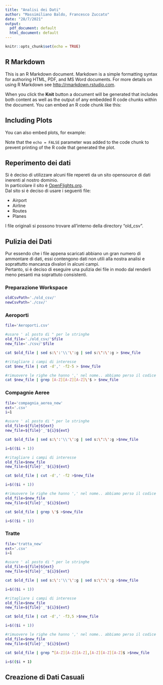 ```yaml
---
title: "Analisi dei Dati"
author: "Massimiliano Baldo, Francesco Zuccato"
date: "28/7/2021"
output:
  pdf_document: default
  html_document: default
---
```


```r
knitr::opts_chunk$set(echo = TRUE)
```

## R Markdown

This is an R Markdown document. Markdown is a simple formatting syntax for authoring HTML, PDF, and MS Word documents. For more details on using R Markdown see <http://rmarkdown.rstudio.com>.

When you click the **Knit** button a document will be generated that includes both content as well as the output of any embedded R code chunks within the document. You can embed an R code chunk like this:

## Including Plots

You can also embed plots, for example:

Note that the `echo = FALSE` parameter was added to the code chunk to prevent printing of the R code that generated the plot.

## Reperimento dei dati
Si è deciso di utilizzare alcuni file repereti da un sito opensource di dati inerenti al nostro dominio.  
In particolare il sito è [OpenFlights.org](https://openflights.org/).  
Dal sito si è deciso di usare i seguenti file:

* Airport
* Airline
* Routes
* Planes

I file originali si possono trovare all'interno della directory "old_csv".

## Pulizia dei Dati
Pur essendo che i file appena scaricati abbiano un gran numero di ammontare di dati, 
essi contengono dati non utili alla nostra analisi e soprattutto mancanza divalori in alcuni campi.  
Pertanto, si è deciso di eseguire una pulizia dei file in modo dal renderli meno pesanti ma soprattuto
consistenti.

### Preparazione Workspace
```bash
oldCsvPath='./old_csv/'
newCsvPath='./csv/'
```

### Aeroporti
```bash
file='Aeroporti.csv'

#usare ' al posto di " per le stringhe
old_file='./old_csv/'$file
new_file='./csv/'$file

cat $old_file | sed s:\':'\\'\':g | sed s:\":\':g > $new_file

#ritagliare i campi di interesse
cat $new_file | cut -d',' -f2-5 > $new_file

#rimuovere le righe che hanno ',' nel nome.. abbiamo perso il codice
cat $new_file | grep [A-Z][A-Z][A-Z]\'$ > $new_file
```

### Compagnie Aeree
```bash
file='compagnia_aerea_new'
ext='.csv'
i=1

#usare ' al posto di " per le stringhe
old_file=${file}${ext}
new_file=${file}'_'${i}${ext}

cat $old_file | sed s:\':'\\'\':g | sed s:\":\':g >$new_file

i=$(($i + 1))

#ritagliare i campi di interesse
old_file=$new_file
new_file=${file}'_'${i}${ext}

cat $old_file | cut -d',' -f2 >$new_file

i=$(($i + 1))

#rimuovere le righe che hanno ',' nel nome.. abbiamo perso il codice
old_file=$new_file
new_file=${file}'_'${i}${ext}

cat $old_file | grep \'$ >$new_file

i=$(($i + 1))
```

### Tratte
```bash
file='tratta_new'
ext='.csv'
i=1

#usare ' al posto di " per le stringhe
old_file=${file}${ext}
new_file=${file}'_'${i}${ext}

cat $old_file | sed s:\':'\\'\':g | sed s:\":\':g >$new_file

i=$(($i + 1))

#ritagliare i campi di interesse
old_file=$new_file
new_file=${file}'_'${i}${ext}

cat $old_file | cut -d',' -f3,5 >$new_file

i=$(($i + 1))

#rimuovere le righe che hanno ',' nel nome.. abbiamo perso il codice
old_file=$new_file
new_file=${file}'_'${i}${ext}

cat $old_file | grep ^[A-Z][A-Z][A-Z],[A-Z][A-Z][A-Z]$ >$new_file

i=$(($i + 1)
```


## Creazione di Dati Casuali
















